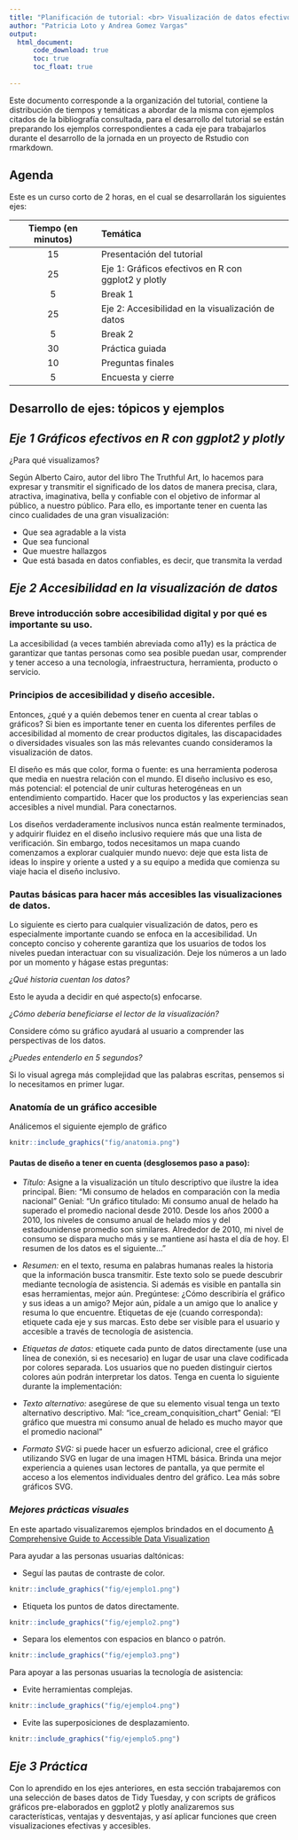 ```yaml
---
title: "Planificación de tutorial: <br> Visualización de datos efectivos y accesibles"
author: "Patricia Loto y Andrea Gomez Vargas"
output: 
  html_document:
      code_download: true
      toc: true
      toc_float: true
      
---
```


Este documento corresponde a la organización del tutorial, contiene la distribución de tiempos y temáticas a abordar de la misma con ejemplos citados de la bibliografía consultada, para el desarrollo del tutorial se están preparando los ejemplos correspondientes a cada eje para trabajarlos durante el desarrollo de la jornada en un proyecto de Rstudio con rmarkdown.


## Agenda

Este es un curso corto de 2 horas, en el cual se desarrollarán los siguientes ejes:


|Tiempo (en minutos) | Temática | 
|:---:|:------|:------|
|15 | Presentación del tutorial |
|25 | Eje 1: Gráficos efectivos en R con ggplot2 y plotly  |
|5  | Break 1 |
|25 | Eje 2: Accesibilidad en la visualización de datos |
|5  | Break 2|
|30 | Práctica guiada |
|10 | Preguntas finales |
|5  | Encuesta y cierre|



## Desarrollo de ejes: tópicos y ejemplos


## *Eje 1 Gráficos efectivos en R con ggplot2 y plotly*
 
 
¿Para qué visualizamos? 


Según Alberto Cairo, autor del libro The Truthful Art, lo hacemos para expresar y transmitir el significado de los datos de manera precisa, clara, atractiva, imaginativa, bella y confiable con el objetivo de informar al público, a nuestro público. Para ello, es importante tener en cuenta las cinco cualidades de una gran visualización:


- Que sea agradable a la vista
- Que sea funcional
- Que muestre hallazgos
- Que está basada en datos confiables, es decir, que transmita la verdad 
 
## *Eje 2 Accesibilidad en la visualización de datos*
 
### Breve introducción sobre accesibilidad digital y por qué es importante su uso.

La accesibilidad (a veces también abreviada como a11y) es la práctica de garantizar que tantas personas como sea posible puedan usar, comprender y tener acceso a una tecnología, infraestructura, herramienta, producto o servicio.

### Principios de accesibilidad y diseño accesible.

Entonces, ¿qué y a quién debemos tener en cuenta al crear tablas o gráficos?
Si bien es importante tener en cuenta los diferentes perfiles de accesibilidad al momento de crear productos digitales, las discapacidades o diversidades visuales son las más relevantes cuando consideramos la visualización de datos.

El diseño es más que color, forma o fuente: es una herramienta poderosa que media en nuestra relación con el mundo. El diseño inclusivo es eso, más potencial: el potencial de unir culturas heterogéneas en un entendimiento compartido. Hacer que los productos y las experiencias sean accesibles a nivel mundial. Para conectarnos.
 
Los diseños verdaderamente inclusivos nunca están realmente terminados, y adquirir fluidez en el diseño inclusivo requiere más que una lista de verificación. Sin embargo, todos necesitamos un mapa cuando comenzamos a explorar cualquier mundo nuevo: deje que esta lista de ideas lo inspire y oriente a usted y a su equipo a medida que comienza su viaje hacia el diseño inclusivo.


### Pautas básicas para hacer más accesibles las visualizaciones de datos.

Lo siguiente es cierto para cualquier visualización de datos, pero es especialmente importante cuando se enfoca en la accesibilidad. Un concepto conciso y coherente garantiza que los usuarios de todos los niveles puedan interactuar con su visualización. Deje los números a un lado por un momento y hágase estas preguntas:

*¿Qué historia cuentan los datos?*

Esto le ayuda a decidir en qué aspecto(s) enfocarse. 


*¿Cómo debería beneficiarse el lector de la visualización?*

Considere cómo su gráfico ayudará al usuario a comprender las perspectivas de los datos. 


*¿Puedes entenderlo en 5 segundos?*

Si lo visual agrega más complejidad que las palabras escritas, pensemos si lo necesitamos en primer lugar.

### Anatomía de un gráfico accesible

Análicemos el siguiente ejemplo de gráfico

```r
knitr::include_graphics("fig/anatomia.png")
```


#### Pautas de diseño a tener en cuenta (desglosemos paso a paso):

- *Título:* Asigne a la visualización un título descriptivo que ilustre la idea principal.
Bien: “Mi consumo de helados en comparación con la media nacional”
Genial: “Un gráfico titulado: Mi consumo anual de helado ha superado el promedio nacional desde 2010. Desde los años 2000 a 2010, los niveles de consumo anual de helado míos y del estadounidense promedio son similares. Alrededor de 2010, mi nivel de consumo se dispara mucho más y se mantiene así hasta el día de hoy. El resumen de los datos es el siguiente…”


- *Resumen:* en el texto, resuma en palabras humanas reales la historia que la información busca transmitir. Este texto solo se puede descubrir mediante tecnología de asistencia. Si además es visible en pantalla sin esas herramientas, mejor aún.
Pregúntese: ¿Cómo describiría el gráfico y sus ideas a un amigo? Mejor aún, pídale a un amigo que lo analice y resuma lo que encuentre.
Etiquetas de eje (cuando corresponda): etiquete cada eje y sus marcas. Esto debe ser visible para el usuario y accesible a través de tecnología de asistencia.


- *Etiquetas de datos:* etiquete cada punto de datos directamente (use una línea de conexión, si es necesario) en lugar de usar una clave codificada por colores separada. Los usuarios que no pueden distinguir ciertos colores aún podrán interpretar los datos.
Tenga en cuenta lo siguiente durante la implementación:

- *Texto alternativo:* asegúrese de que su elemento visual tenga un texto alternativo descriptivo.
Mal: “ice_cream_conquisition_chart”
Genial: "El gráfico que muestra mi consumo anual de helado es mucho mayor que el promedio nacional"


- *Formato SVG:* si puede hacer un esfuerzo adicional, cree el gráfico utilizando SVG en lugar de una imagen HTML básica. Brinda una mejor experiencia a quienes usan lectores de pantalla, ya que permite el acceso a los elementos individuales dentro del gráfico. Lea más sobre gráficos SVG.



### *Mejores prácticas visuales*

En este apartado visualizaremos ejemplos brindados en el documento [A Comprehensive Guide to Accessible Data Visualization](https://www.betterment.com/design/accessible-data-visualization)

Para ayudar a las personas usuarias daltónicas: 

- Seguí las pautas de contraste de color.


```r
knitr::include_graphics("fig/ejemplo1.png")
```



- Etiqueta los puntos de datos directamente.



```r
knitr::include_graphics("fig/ejemplo2.png")
```

- Separa los elementos con espacios en blanco o patrón.



```r
knitr::include_graphics("fig/ejemplo3.png")
```


Para apoyar a las personas usuarias la tecnología de asistencia:

- Evite herramientas complejas.


```r
knitr::include_graphics("fig/ejemplo4.png")
```


- Evite las superposiciones de desplazamiento. 



```r
knitr::include_graphics("fig/ejemplo5.png")
```



## *Eje 3 Práctica*

Con lo aprendido en los ejes anteriores, en esta sección trabajaremos con una selección de bases datos de Tidy Tuesday,  y con scripts de gráficos gráficos pre-elaborados en ggplot2 y plotly  analizaremos sus características, ventajas y desventajas, y así aplicar funciones que creen visualizaciones efectivas y accesibles. 






